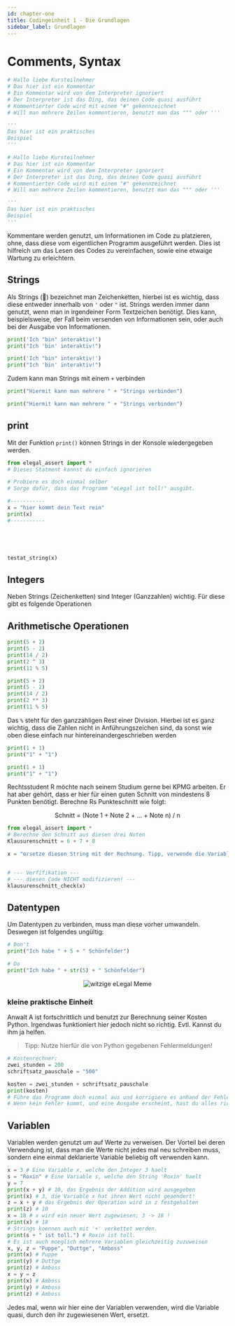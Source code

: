 ```yaml
---
id: chapter-one
title: Codingeinheit 1 - Die Grundlagen
sidebar_label: Grundlagen
---
```



# Comments, Syntax

```python
# Hallo liebe Kursteilnehmer
# Das hier ist ein Kommentar
# Ein Kommentar wird von dem Interpreter ignoriert
# Der Interpreter ist das Ding, das deinen Code quasi ausführt
# Kommentierter Code wird mit einem "#" gekennzeichnet
# Will man mehrere Zeilen kommentieren, benutzt man das """ oder '''

'''
Das hier ist ein praktisches
Beispiel
'''
```

<CodeBlock frame="https://trinket.io/embed/python3/6921349f7d">

```python
# Hallo liebe Kursteilnehmer
# Das hier ist ein Kommentar
# Ein Kommentar wird von dem Interpreter ignoriert
# Der Interpreter ist das Ding, das deinen Code quasi ausführt
# Kommentierter Code wird mit einem "#" gekennzeichnet
# Will man mehrere Zeilen kommentieren, benutzt man das """ oder '''

'''
Das hier ist ein praktisches 
Beispiel
'''

```

</CodeBlock>

Kommentare werden genutzt, um Informationen im Code zu platzieren, ohne, dass diese vom eigentlichen Programm ausgeführt werden. 
Dies ist hilfreich um das Lesen des Codes zu vereinfachen, sowie eine etwaige Wartung zu erleichtern.

## Strings

Als Strings (🎻) bezeichnet man Zeichenketten, hierbei ist es wichtig, dass diese entweder innerhalb von `'` oder `"` ist.
Strings werden immer dann genutzt, wenn man in irgendeiner Form Textzeichen benötigt. Dies kann, beispielsweise, der Fall beim versenden von Informationen sein, oder auch bei der Ausgabe von Informationen.

```python
print('Ich "bin" interaktiv!')
print("Ich 'bin' interaktiv!")
```

<CodeBlock frame="https://trinket.io/embed/python3/675bec830e">

```python
print('Ich "bin" interaktiv!')
print("Ich 'bin' interaktiv!")

```

</CodeBlock>

Zudem kann man Strings mit einem `+` verbinden

```python
print("Hiermit kann man mehrere " + "Strings verbinden")
```

<CodeBlock frame="https://trinket.io/embed/python3/8dbb11f9c0">

```python
print("Hiermit kann man mehrere " + "Strings verbinden")
```

</CodeBlock>

## print

Mit der Funktion `print()` können Strings in der Konsole wiedergegeben werden.

<CodeBlock frame="https://trinket.io/embed/python3/abce55fd39">

```python
from elegal_assert import *
# Dieses Statment kannst du einfach ignorieren

# Probiere es doch einmal selber
# Sorge dafür, dass das Programm "eLegal ist toll!" ausgibt.

#-----------
x = "hier kommt dein Text rein"
print(x)
#-----------





testat_string(x)
```

</CodeBlock>

## Integers

Neben Strings (Zeichenketten) sind Integer (Ganzzahlen) wichtig. Für diese gibt es folgende Operationen

## Arithmetische Operationen

```python
print(5 + 2)
print(5 - 2)
print(14 / 2)
print(2 ^ 3)
print(11 % 5)
```

<CodeBlock frame="https://trinket.io/embed/python3/c0270b5fd3">

```python
print(5 + 2)
print(5 - 2)
print(14 / 2)
print(2 ** 3)
print(11 % 5)

```

</CodeBlock>

Das `%` steht für den ganzzahligen Rest einer Division.
Hierbei ist es ganz wichtig, dass die Zahlen nicht in Anführungszeichen sind, da sonst wie oben diese einfach nur hintereinandergeschrieben werden

```python
print(1 + 1)
print("1" + "1")
```

<CodeBlock frame="https://trinket.io/embed/python3/f5777c34bc">

```python
print(1 + 1)
print("1" + "1")
```

</CodeBlock>

Rechtsstudent R möchte nach seinem Studium gerne bei KPMG arbeiten. Er hat aber gehört, dass er hier für einen guten Schnitt von mindestens 8 Punkten benötigt.
Berechne Rs Punkteschnitt wie folgt:

<center>
<p>
      Schnitt = (Note 1 + Note 2 + ... + Note n) / n
</p>
</center>

<CodeBlock frame="https://trinket.io/embed/python3/0979992cbc">

```python
from elegal_assert import *
# Berechne den Schnitt aus diesen drei Noten
Klausurenschnitt = 6 + 7 + 8

x = "ersetze diesen String mit der Rechnung. Tipp, verwende die Variable Klausurenschnitt"


# --- Verfifikation ---
# --- diesen Code NICHT modifizieren! ---
klausurenschnitt_check(x)
```

</CodeBlock>

## Datentypen

Um Datentypen zu verbinden, muss man diese vorher umwandeln. Deswegen ist folgendes ungültig:

<CodeBlock frame="https://trinket.io/embed/python3/0834f18005">

```python
# Don't
print("Ich habe " + 5 + " Schönfelder")

# Do
print("Ich habe " + str(5) + " Schönfelder")
```

</CodeBlock>

<center>
    <img alt="witzige eLegal Meme" src="https://i.imgflip.com/3bz63n.jpg" />
</center>

### kleine praktische Einheit

Anwalt A ist fortschrittlich und benutzt zur Berechnung seiner Kosten Python.
Irgendwas funktioniert hier jedoch nicht so richtig. Evtl. Kannst du ihm ja helfen.

> Tipp: Nutze hierfür die von Python gegebenen Fehlermeldungen!

<CodeBlock frame="https://trinket.io/embed/python3/8abfb712dc">

```python
# Kostenrechner:
zwei_stunden = 200
schriftsatz_pauschale = "500"

kosten = zwei_stunden + schriftsatz_pauschale
print(kosten)
# Führe das Programm doch einmal aus und korrigiere es anhand der Fehlermeldung
# Wenn kein Fehler kommt, und eine Ausgabe erscheint, hast du alles richtig gemacht
```

</CodeBlock>

## Variablen
Variablen werden genutzt um auf Werte zu verweisen. Der Vorteil bei deren Verwendung ist, dass man die Werte nicht jedes mal neu schreiben muss, sondern eine einmal deklarierte Variable beliebig oft verwenden kann.

<CodeBlock frame="https://trinket.io/embed/python3/d4121f4c92">

```python
x = 3 # Eine Variable x, welche den Integer 3 haelt
s = "Roxin" # Eine Variable s, welche den String 'Roxin' haelt
y = 7
print(x + y) # 10, das Ergebnis der Addition wird ausgegeben
print(x) # 3, die Variable x hat ihren Wert nicht geaendert!
z = x + y # das Ergebnis der Operation wird in z festgehalten
print(z) # 10
x = 18 # x wird ein neuer Wert zugewiesen; 3 -> 18 !
print(x) # 18
# Strings koennen auch mit '+' verkettet werden.
print(s + " ist toll.") # Roxin ist toll.
# Es ist auch moeglich mehrere Variablen gleichzeitig zuzuweisen
x, y, z = "Puppe", "Duttge", "Amboss"
print(x) # Puppe
print(y) # Duttge
print(z) # Amboss
x = y = z
print(x) # Amboss
print(y) # Amboss
print(z) # Amboss
```

</CodeBlock>

Jedes mal, wenn wir hier eine der Variablen verwenden, wird die Variable quasi, durch den ihr zugewiesenen Wert, ersetzt.